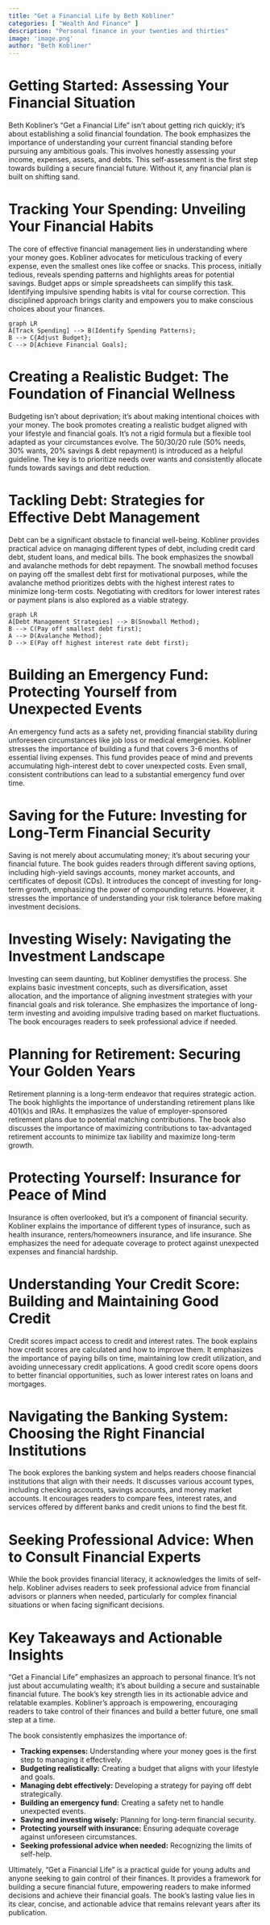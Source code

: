 ```yaml
---
title: "Get a Financial Life by Beth Kobliner"
categories: [ "Wealth And Finance" ]
description: "Personal finance in your twenties and thirties"
image: 'image.png'
author: "Beth Kobliner"
---
```

# Getting Started: Assessing Your Financial Situation

Beth Kobliner's "Get a Financial Life" isn't about getting rich quickly; it's about establishing a solid financial foundation. The book emphasizes the importance of understanding your current financial standing before pursuing any ambitious goals.  This involves honestly assessing your income, expenses, assets, and debts.  This self-assessment is the first step towards building a secure financial future.  Without it, any financial plan is built on shifting sand.

# Tracking Your Spending: Unveiling Your Financial Habits

The core of effective financial management lies in understanding where your money goes.  Kobliner advocates for meticulous tracking of every expense, even the smallest ones like coffee or snacks.  This process, initially tedious, reveals spending patterns and highlights areas for potential savings. Budget apps or simple spreadsheets can simplify this task. Identifying impulsive spending habits is vital for course correction.  This disciplined approach brings clarity and empowers you to make conscious choices about your finances.

```mermaid
graph LR
A[Track Spending] --> B(Identify Spending Patterns);
B --> C{Adjust Budget};
C --> D[Achieve Financial Goals];
```

# Creating a Realistic Budget: The Foundation of Financial Wellness

Budgeting isn't about deprivation; it's about making intentional choices with your money.  The book promotes creating a realistic budget aligned with your lifestyle and financial goals.  It's not a rigid formula but a flexible tool adapted as your circumstances evolve.  The 50/30/20 rule (50% needs, 30% wants, 20% savings & debt repayment) is introduced as a helpful guideline.  The key is to prioritize needs over wants and consistently allocate funds towards savings and debt reduction.

# Tackling Debt: Strategies for Effective Debt Management

Debt can be a significant obstacle to financial well-being.  Kobliner provides practical advice on managing different types of debt, including credit card debt, student loans, and medical bills. The book emphasizes the snowball and avalanche methods for debt repayment. The snowball method focuses on paying off the smallest debt first for motivational purposes, while the avalanche method prioritizes debts with the highest interest rates to minimize long-term costs.  Negotiating with creditors for lower interest rates or payment plans is also explored as a viable strategy.

```mermaid
graph LR
A[Debt Management Strategies] --> B(Snowball Method);
B --> C(Pay off smallest debt first);
A --> D(Avalanche Method);
D --> E(Pay off highest interest rate debt first);
```

# Building an Emergency Fund: Protecting Yourself from Unexpected Events

An emergency fund acts as a safety net, providing financial stability during unforeseen circumstances like job loss or medical emergencies.  Kobliner stresses the importance of building a fund that covers 3-6 months of essential living expenses.  This fund provides peace of mind and prevents accumulating high-interest debt to cover unexpected costs.  Even small, consistent contributions can lead to a substantial emergency fund over time.

# Saving for the Future: Investing for Long-Term Financial Security

Saving is not merely about accumulating money; it's about securing your financial future.  The book guides readers through different saving options, including high-yield savings accounts, money market accounts, and certificates of deposit (CDs).  It introduces the concept of investing for long-term growth, emphasizing the power of compounding returns.  However, it stresses the importance of understanding your risk tolerance before making investment decisions.

# Investing Wisely: Navigating the Investment Landscape

Investing can seem daunting, but Kobliner demystifies the process.  She explains basic investment concepts, such as diversification, asset allocation, and the importance of aligning investment strategies with your financial goals and risk tolerance.  She emphasizes the importance of long-term investing and avoiding impulsive trading based on market fluctuations.  The book encourages readers to seek professional advice if needed.

# Planning for Retirement: Securing Your Golden Years

Retirement planning is a long-term endeavor that requires strategic action.  The book highlights the importance of understanding retirement plans like 401(k)s and IRAs. It emphasizes the value of employer-sponsored retirement plans due to potential matching contributions.  The book also discusses the importance of maximizing contributions to tax-advantaged retirement accounts to minimize tax liability and maximize long-term growth.

# Protecting Yourself: Insurance for Peace of Mind

Insurance is often overlooked, but it's a component of financial security. Kobliner explains the importance of different types of insurance, such as health insurance, renters/homeowners insurance, and life insurance. She emphasizes the need for adequate coverage to protect against unexpected expenses and financial hardship.

# Understanding Your Credit Score: Building and Maintaining Good Credit

Credit scores impact access to credit and interest rates. The book explains how credit scores are calculated and how to improve them. It emphasizes the importance of paying bills on time, maintaining low credit utilization, and avoiding unnecessary credit applications. A good credit score opens doors to better financial opportunities, such as lower interest rates on loans and mortgages.

# Navigating the Banking System: Choosing the Right Financial Institutions

The book explores the banking system and helps readers choose financial institutions that align with their needs.  It discusses various account types, including checking accounts, savings accounts, and money market accounts.  It encourages readers to compare fees, interest rates, and services offered by different banks and credit unions to find the best fit.

# Seeking Professional Advice: When to Consult Financial Experts

While the book provides financial literacy, it acknowledges the limits of self-help. Kobliner advises readers to seek professional advice from financial advisors or planners when needed, particularly for complex financial situations or when facing significant decisions.


# Key Takeaways and Actionable Insights


"Get a Financial Life" emphasizes an approach to personal finance. It's not just about accumulating wealth; it's about building a secure and sustainable financial future. The book's key strength lies in its actionable advice and relatable examples. Kobliner's approach is empowering, encouraging readers to take control of their finances and build a better future, one small step at a time.

The book consistently emphasizes the importance of:

* **Tracking expenses:**  Understanding where your money goes is the first step to managing it effectively.
* **Budgeting realistically:** Creating a budget that aligns with your lifestyle and goals.
* **Managing debt effectively:** Developing a strategy for paying off debt strategically.
* **Building an emergency fund:** Creating a safety net to handle unexpected events.
* **Saving and investing wisely:** Planning for long-term financial security.
* **Protecting yourself with insurance:** Ensuring adequate coverage against unforeseen circumstances.
* **Seeking professional advice when needed:** Recognizing the limits of self-help.

Ultimately, "Get a Financial Life" is a practical guide for young adults and anyone seeking to gain control of their finances. It provides a framework for building a secure financial future, empowering readers to make informed decisions and achieve their financial goals.  The book's lasting value lies in its clear, concise, and actionable advice that remains relevant years after its publication.

